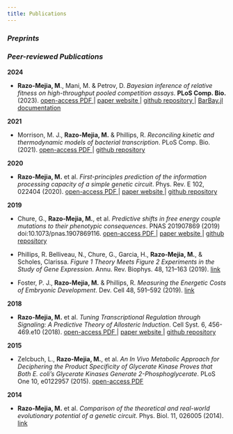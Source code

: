 ```yaml
---
title: Publications
---
```


### *Preprints*

### *Peer-reviewed Publications*

**2024**

- **Razo-Mejia, M**., Mani, M. & Petrov, D. *Bayesian inference of relative
fitness on high-throughput pooled competition assays*. **PLoS Comp. Bio.**
(2023).
<a href="https://journals.plos.org/ploscompbiol/article?id=10.1371/journal.pcbi.1011937">
open-access PDF
<i class="fa fa-file-pdf-o" aria-hidden="true"></i>
</a> | 
<a href="https://mrazomej.github.io/bayesian_fitness/paper.html">
paper website
<i class="fa fa-window-restore" aria-hidden="true"></i>
</a> | 
<a href="https://github.com/mrazomej/bayesian_fitness/tree/master">
github repository
<i class="fa fa-github-square" aria-hidden="true"></i>
</a> | 
<a href="https://mrazomej.github.io/BarBay.jl/stable/">
BarBay.jl documentation
<i class="fa fa-laptop" aria-hidden="true"></i>
</a>

**2021**

- Morrison, M. J., **Razo-Mejia, M.** & Phillips, R. *Reconciling kinetic and
thermodynamic models of bacterial transcription*. PLoS Comp. Bio. (2021).
<a href="https://journals.plos.org/ploscompbiol/article?id=10.1371/journal.pcbi.1008572">
open-access PDF
<i class="fa fa-file-pdf-o" aria-hidden="true"></i>
</a> | 
<a href="https://github.com/RPGroup-PBoC/bursty_transcription">
github repository
<i class="fa fa-github-square" aria-hidden="true"></i>
</a>

**2020**

- **Razo-Mejia, M.** et al. *First-principles prediction of the information 
processing capacity of a simple genetic circuit*. Phys. Rev. E 102, 022404 
(2020). 
<a href="https://journals.aps.org/pre/abstract/10.1103/PhysRevE.102.022404">
open-access PDF
<i class="fa fa-file-pdf-o" aria-hidden="true"></i>
</a> | 
<a href="https://www.rpgroup.caltech.edu/chann_cap/">
paper website
<i class="fa fa-window-restore" aria-hidden="true"></i>
</a> | 
<a href="https://github.com/RPGroup-PBoC/chann_cap">
github repository
<i class="fa fa-github-square" aria-hidden="true"></i>
</a>

**2019**

- Chure, G., **Razo-Mejia, M.**, et al. *Predictive shifts in free energy couple
mutations to their phenotypic consequences*. PNAS 201907869 (2019)
doi:10.1073/pnas.1907869116.
<a href="https://www.pnas.org/content/116/37/18275.short">
open-access PDF
<i class="fa fa-file-pdf-o" aria-hidden="true"></i>
</a> | 
<a href="https://github.com/RPGroup-PBoC/mwc_mutants">
paper website
<i class="fa fa-window-restore" aria-hidden="true"></i>
</a> | 
<a href="https://github.com/RPGroup-PBoC/chann_cap">
github repository
<i class="fa fa-github-square" aria-hidden="true"></i>
</a>

- Phillips, R. Belliveau, N., Chure, G., Garcia, H., **Razo-Mejia, M.**, &
Scholes, Clarissa. *Figure 1 Theory Meets Figure 2 Experiments in the Study of
Gene Expression*. Annu. Rev. Biophys. 48, 121–163 (2019).
<a href="https://www.annualreviews.org/doi/abs/10.1146/annurev-biophys-052118-115525">
link
<i class="fa fa-external-link-square" aria-hidden="true"></i>
</a>

- Foster, P. J., **Razo-Mejia, M.** & Phillips, R. *Measuring the Energetic
Costs of Embryonic Development*. Dev. Cell 48, 591–592 (2019).
<a href="https://www.sciencedirect.com/science/article/pii/S153458071930139X">
link
<i class="fa fa-external-link-square" aria-hidden="true"></i>
</a>

**2018**

- **Razo-Mejia, M.** et al. *Tuning Transcriptional Regulation through
Signaling: A Predictive Theory of Allosteric Induction*. Cell Syst. 6,
456-469.e10 (2018). 
<a href="https://www.sciencedirect.com/science/article/pii/S2405471218300577">
open-access PDF
<i class="fa fa-file-pdf-o" aria-hidden="true"></i>
</a> | 
<a href="http://www.rpgroup.caltech.edu/mwc_induction/">
paper website
<i class="fa fa-window-restore" aria-hidden="true"></i>
</a> | 
<a href="http://www.github.com/rpgroup-pboc/mwc_induction">
github repository
<i class="fa fa-github-square" aria-hidden="true"></i>
</a>

**2015**

- Zelcbuch, L., **Razo-Mejia, M.**, et al. *An In Vivo Metabolic Approach for
Deciphering the Product Specificity of Glycerate Kinase Proves that Both E.
coli’s Glycerate Kinases Generate 2-Phosphoglycerate*. PLoS One 10, e0122957
(2015).
<a href="https://journals.plos.org/plosone/article?id=10.1371/journal.pone.0122957">
open-access PDF
<i class="fa fa-file-pdf-o" aria-hidden="true"></i>
</a>

**2014**

- **Razo-Mejia, M.** et al. *Comparison of the theoretical and real-world
evolutionary potential of a genetic circuit*. Phys. Biol. 11, 026005 (2014).
<a href="https://iopscience.iop.org/article/10.1088/1478-3975/11/2/026005">
link
<i class="fa fa-external-link-square" aria-hidden="true"></i>
</a>